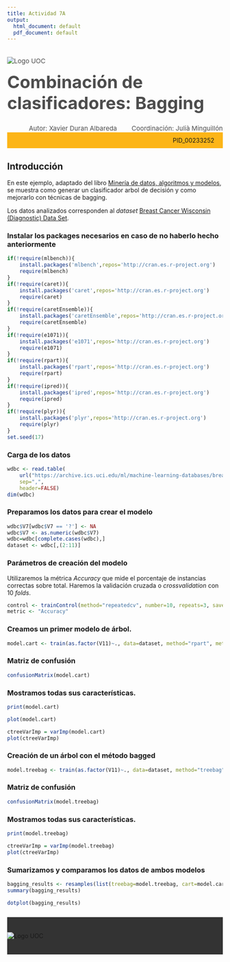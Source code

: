 ```yaml
---
title: Actividad 7A
output:
  html_document: default
  pdf_document: default
---
```




<!--Header-->
<div><div class="row" style="color: #4D4D4D;font-size: 15px;padding-bottom: 20px"><div class="col-md-7"><img src="http://materials.cv.uoc.edu/cdocent/common/img/logo-uoc.png" alt="Logo UOC" class="img-responsive" style="margin:20px 0px 0px"></div><div class="col-md-5"><h1 style="margin:15px 0px 0px;font-size: 40px;">Combinación de clasificadores: Bagging</h1><div style="text-align:left;margin-top: 5px;"></div></div></div>


<div class="row" style="color: #4D4D4D;font-size: 15px;padding-bottom: 20px background: #FCB517"><div style="text-align:right;">Autor: Xavier Duran Albareda <span style="margin-left: 30px;">Coordinación: Julià Minguillón</span></div></div>


<div class="row" style="background: #FCB517;padding: 10px 20px;"><div style="text-align:right;">PID_00233252 </div></div>

## Introducción

En este ejemplo, adaptado del libro [Minería de datos, algoritmos y modelos](http://oer.uoc.edu/libroMD/), se muestra como generar un clasificador arbol de decisión y como mejorarlo con técnicas de bagging.

Los datos analizados corresponden al _dataset_ [Breast Cancer Wisconsin (Diagnostic) Data Set](https://www.kaggle.com/uciml/breast-cancer-wisconsin-data).

### Instalar los packages necesarios en caso de no haberlo hecho anteriormente

```r
if(!require(mlbench)){
    install.packages('mlbench',repos='http://cran.es.r-project.org')
    require(mlbench)
}
if(!require(caret)){
    install.packages('caret',repos='http://cran.es.r-project.org')
    require(caret)
}
if(!require(caretEnsemble)){
    install.packages('caretEnsemble',repos='http://cran.es.r-project.org')
    require(caretEnsemble)
}
if(!require(e1071)){
    install.packages('e1071',repos='http://cran.es.r-project.org')
    require(e1071)
}
if(!require(rpart)){
    install.packages('rpart',repos='http://cran.es.r-project.org')
    require(rpart)
}
if(!require(ipred)){
    install.packages('ipred',repos='http://cran.es.r-project.org')
    require(ipred)
}
if(!require(plyr)){
    install.packages('plyr',repos='http://cran.es.r-project.org')
    require(plyr)
}
set.seed(17)
```

### Carga de los datos

```r
wdbc <- read.table(
    url("https://archive.ics.uci.edu/ml/machine-learning-databases/breast-cancer-wisconsin/breast-cancer-wisconsin.data"),
    sep=",",
    header=FALSE)
dim(wdbc)
```

### Preparamos los datos para crear el modelo

```r
wdbc$V7[wdbc$V7 == '?'] <- NA
wdbc$V7 <- as.numeric(wdbc$V7)
wdbc=wdbc[complete.cases(wdbc),]
dataset <- wdbc[,(2:11)]
```

### Parámetros de creación del modelo

Utilizaremos la métrica _Accuracy_ que mide el porcentaje de instancias correctas sobre total. Haremos la validación cruzada o _crossvalidation_ con 10 _folds_.

```r
control <- trainControl(method="repeatedcv", number=10, repeats=3, savePredictions = TRUE)
metric <- "Accuracy"
```

### Creamos un primer modelo de árbol.

```r
model.cart <- train(as.factor(V11)~., data=dataset, method="rpart", metric=metric, trControl=control)
```

### Matriz de confusión

```r
confusionMatrix(model.cart)
```

###  Mostramos todas sus características.

```r
print(model.cart)
```

```r
plot(model.cart)
```

```r
ctreeVarImp = varImp(model.cart)
plot(ctreeVarImp)
```

### Creación de un árbol con el método bagged

```r
model.treebag <- train(as.factor(V11)~., data=dataset, method="treebag",metric=metric, trControl=control)
```

### Matriz de confusión

```r
confusionMatrix(model.treebag)
```

###  Mostramos todas sus características.

```r
print(model.treebag)
```

```r
ctreeVarImp = varImp(model.treebag)
plot(ctreeVarImp)
```

### Sumarizamos y comparamos los datos de ambos modelos

```r
bagging_results <- resamples(list(treebag=model.treebag, cart=model.cart))
summary(bagging_results)
```

```r
dotplot(bagging_results)
```

<!--Footer-->
 <div style="background: #333333;padding: 35px 0px;margin-top: 25px;"><div class="row"><div class="col-sm-12"><img src="http://materials.cv.uoc.edu/cdocent/common/img/logo-uoc-bottom.png" alt="Logo UOC" class="img-responsive" style="margin: 0 auto; display: block;"></div></div></div>
<!--/Footer-->

